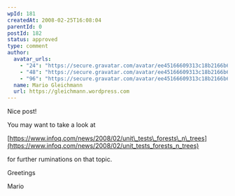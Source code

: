 ```yaml
---
wpId: 181
createdAt: 2008-02-25T16:08:04
parentId: 0
postId: 182
status: approved
type: comment
author:
  avatar_urls:
    - "24": "https://secure.gravatar.com/avatar/ee45166609313c18b2166b6f563cca5c?s=24&d=mm&r=g"
    - "48": "https://secure.gravatar.com/avatar/ee45166609313c18b2166b6f563cca5c?s=48&d=mm&r=g"
    - "96": "https://secure.gravatar.com/avatar/ee45166609313c18b2166b6f563cca5c?s=96&d=mm&r=g"
  name: Mario Gleichmann
  url: https://gleichmann.wordpress.com
---
```


Nice post!

You may want to take a look at

[https://www.infoq.com/news/2008/02/unit\_tests\_forests\_n\_trees](https://www.infoq.com/news/2008/02/unit_tests_forests_n_trees)

for further ruminations on that topic.

Greetings

Mario